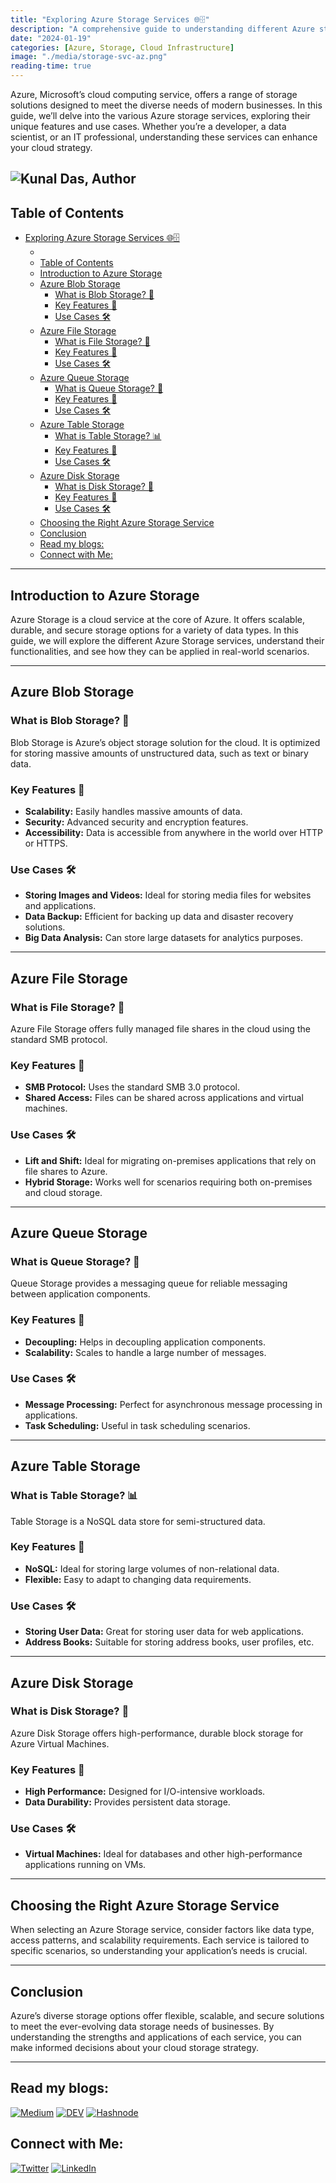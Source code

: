 ```yaml
---
title: "Exploring Azure Storage Services 🌐🗄️"
description: "A comprehensive guide to understanding different Azure storage solutions including Blob, File, Queue, Table, and Disk storage"
date: "2024-01-19"
categories: [Azure, Storage, Cloud Infrastructure]
image: "./media/storage-svc-az.png"
reading-time: true
---
```



Azure, Microsoft's cloud computing service, offers a range of storage solutions designed to meet the diverse needs of modern businesses. In this guide, we'll delve into the various Azure storage services, exploring their unique features and use cases. Whether you're a developer, a data scientist, or an IT professional, understanding these services can enhance your cloud strategy.

![Kunal Das, Author](https://miro.medium.com/v2/resize:fill:44:44/1*kfaefcgQPHrPsNobjuiiSg.jpeg)
---

## Table of Contents

- [Exploring Azure Storage Services 🌐🗄️](#exploring-azure-storage-services-️)
  - [](#)
  - [Table of Contents](#table-of-contents)
  - [Introduction to Azure Storage](#introduction-to-azure-storage)
  - [Azure Blob Storage](#azure-blob-storage)
    - [What is Blob Storage? 🤔](#what-is-blob-storage-)
    - [Key Features 🌟](#key-features-)
    - [Use Cases 🛠️](#use-cases-️)
  - [Azure File Storage](#azure-file-storage)
    - [What is File Storage? 📂](#what-is-file-storage-)
    - [Key Features 🌟](#key-features--1)
    - [Use Cases 🛠️](#use-cases-️-1)
  - [Azure Queue Storage](#azure-queue-storage)
    - [What is Queue Storage? 📨](#what-is-queue-storage-)
    - [Key Features 🌟](#key-features--2)
    - [Use Cases 🛠️](#use-cases-️-2)
  - [Azure Table Storage](#azure-table-storage)
    - [What is Table Storage? 📊](#what-is-table-storage-)
    - [Key Features 🌟](#key-features--3)
    - [Use Cases 🛠️](#use-cases-️-3)
  - [Azure Disk Storage](#azure-disk-storage)
    - [What is Disk Storage? 💽](#what-is-disk-storage-)
    - [Key Features 🌟](#key-features--4)
    - [Use Cases 🛠️](#use-cases-️-4)
  - [Choosing the Right Azure Storage Service](#choosing-the-right-azure-storage-service)
  - [Conclusion](#conclusion)
  - [Read my blogs:](#read-my-blogs)
  - [Connect with Me:](#connect-with-me)

---

## Introduction to Azure Storage

Azure Storage is a cloud service at the core of Azure. It offers scalable, durable, and secure storage options for a variety of data types. In this guide, we will explore the different Azure Storage services, understand their functionalities, and see how they can be applied in real-world scenarios.

---

## Azure Blob Storage

### What is Blob Storage? 🤔

Blob Storage is Azure's object storage solution for the cloud. It is optimized for storing massive amounts of unstructured data, such as text or binary data.

### Key Features 🌟

- **Scalability:** Easily handles massive amounts of data.
- **Security:** Advanced security and encryption features.
- **Accessibility:** Data is accessible from anywhere in the world over HTTP or HTTPS.

### Use Cases 🛠️

- **Storing Images and Videos:** Ideal for storing media files for websites and applications.
- **Data Backup:** Efficient for backing up data and disaster recovery solutions.
- **Big Data Analysis:** Can store large datasets for analytics purposes.

---

## Azure File Storage

### What is File Storage? 📂

Azure File Storage offers fully managed file shares in the cloud using the standard SMB protocol.

### Key Features 🌟

- **SMB Protocol:** Uses the standard SMB 3.0 protocol.
- **Shared Access:** Files can be shared across applications and virtual machines.

### Use Cases 🛠️

- **Lift and Shift:** Ideal for migrating on-premises applications that rely on file shares to Azure.
- **Hybrid Storage:** Works well for scenarios requiring both on-premises and cloud storage.

---

## Azure Queue Storage

### What is Queue Storage? 📨

Queue Storage provides a messaging queue for reliable messaging between application components.

### Key Features 🌟

- **Decoupling:** Helps in decoupling application components.
- **Scalability:** Scales to handle a large number of messages.

### Use Cases 🛠️

- **Message Processing:** Perfect for asynchronous message processing in applications.
- **Task Scheduling:** Useful in task scheduling scenarios.

---

## Azure Table Storage

### What is Table Storage? 📊

Table Storage is a NoSQL data store for semi-structured data.

### Key Features 🌟

- **NoSQL:** Ideal for storing large volumes of non-relational data.
- **Flexible:** Easy to adapt to changing data requirements.

### Use Cases 🛠️

- **Storing User Data:** Great for storing user data for web applications.
- **Address Books:** Suitable for storing address books, user profiles, etc.

---

## Azure Disk Storage

### What is Disk Storage? 💽

Azure Disk Storage offers high-performance, durable block storage for Azure Virtual Machines.

### Key Features 🌟

- **High Performance:** Designed for I/O-intensive workloads.
- **Data Durability:** Provides persistent data storage.

### Use Cases 🛠️

- **Virtual Machines:** Ideal for databases and other high-performance applications running on VMs.

---

## Choosing the Right Azure Storage Service

When selecting an Azure Storage service, consider factors like data type, access patterns, and scalability requirements. Each service is tailored to specific scenarios, so understanding your application's needs is crucial.

---

## Conclusion

Azure's diverse storage options offer flexible, scalable, and secure solutions to meet the ever-evolving data storage needs of businesses. By understanding the strengths and applications of each service, you can make informed decisions about your cloud storage strategy.

---

## Read my blogs:
[![Medium](https://i.imgur.com/TgYYM9w.png)](https://kunaldaskd.medium.com)
[![DEV](https://i.imgur.com/bp3qHWb.png)](https://dev.to/kunaldas)
[![Hashnode](https://i.imgur.com/iwZwo2S.png)](https://kunaldas.hashnode.dev)

## Connect with Me:
[![Twitter](https://i.imgur.com/VaorXDP.png)](https://twitter.com/kunald_official)
[![LinkedIn](https://i.imgur.com/ktIHVxm.png)](https://linkedin.com/in/kunaldaskd)
